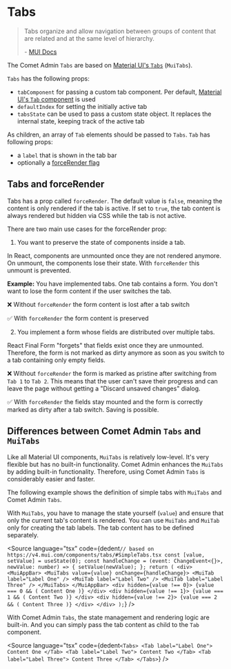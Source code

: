 

<Meta of={TabsStories} />

# Tabs

> Tabs organize and allow navigation between groups of content that are related and at the same level of hierarchy.
>
> \- [MUI Docs](https://mui.com/material-ui/react-tabs/)

The Comet Admin `Tabs` are based on [Material UI's `Tabs`](https://mui.com/material-ui/react-tabs/) (`MuiTabs`).

`Tabs` has the following props:

- `tabComponent` for passing a custom tab component.
  Per default, [Material UI's `Tab` component](https://v4.mui.com/api/tab/) is used
- `defaultIndex` for setting the initially active tab
- `tabsState` can be used to pass a custom state object.
  It replaces the internal state, keeping track of the active tab

As children, an array of `Tab` elements should be passed to `Tabs`.
`Tab` has following props:

- a `label` that is shown in the tab bar
- optionally a [forceRender flag](#tabs-and-forcerender)

<Canvas of={TabsStories.Basic} />

## Tabs and forceRender

Tabs has a prop called `forceRender`.
The default value is `false`, meaning the content is only rendered if the tab is active.
If set to `true`, the tab content is always rendered but hidden via CSS while the tab is not active.

There are two main use cases for the forceRender prop:

1. You want to preserve the state of components inside a tab.

In React, components are unmounted once they are not rendered anymore.
On unmount, the components lose their state.
With `forceRender` this unmount is prevented.

**Example:** You have implemented tabs.
One tab contains a form.
You don't want to lose the form content if the user switches the tab.

❌ Without `forceRender` the form content is lost after a tab switch

<Canvas of={TabsStories.FormInTabsWithoutForceRender} />

✅ With `forceRender` the form content is preserved

<Canvas of={TabsStories.FormInTabsWithForceRender} />

2. You implement a form whose fields are distributed over multiple tabs.

React Final Form "forgets" that fields exist once they are unmounted.
Therefore, the form is not marked as dirty anymore as soon as you switch to a tab containing only empty fields.

❌ Without `forceRender` the form is marked as pristine after switching from `Tab 1` to `Tab 2`.
This means that the user can't save their progress and can leave the page without getting a "Discard unsaved changes" dialog.

<Canvas of={TabsStories.TabsInFormWithoutForceRender} />

✅ With `forceRender` the fields stay mounted and the form is correctly marked as dirty after a tab switch.
Saving is possible.

<Canvas of={TabsStories.TabsInFormWithForceRender} />

## Differences between Comet Admin `Tabs` and `MuiTabs`

Like all Material UI components, `MuiTabs` is relatively low-level.
It's very flexible but has no built-in functionality.
Comet Admin enhances the `MuiTabs` by adding built-in functionality.
Therefore, using Comet Admin `Tabs` is considerably easier and faster.

The following example shows the definition of simple tabs with `MuiTabs` and Comet Admin `Tabs`.

With `MuiTabs`, you have to manage the state yourself (`value`) and ensure that only the current tab's content is rendered.
You can use `MuiTabs` and `MuiTab` only for creating the tab labels.
The tab content has to be defined separately.

<Source
    language="tsx"
    code={dedent`
        // based on https://v4.mui.com/components/tabs/#SimpleTabs.tsx
        const [value, setValue] = useState(0);
        const handleChange = (event: ChangeEvent<{}>, newValue: number) => {
            setValue(newValue);
        };
        return (
            <div>
                <MuiAppBar>
                    <MuiTabs value={value} onChange={handleChange}>
                        <MuiTab label="Label One" />
                        <MuiTab label="Label Two" />
                        <MuiTab label="Label Three" />
                    </MuiTabs>
                </MuiAppBar>
                <div hidden={value !== 0}>
                    {value === 0 && (
                        Content One
                    )}
                </div>
                <div hidden={value !== 1}>
                    {value === 1 && (
                        Content Two
                    )}
                </div>
                <div hidden={value !== 2}>
                    {value === 2 && (
                        Content Three
                    )}
                </div>
            </div>
        );
`}
/>

With Comet Admin `Tabs`, the state management and rendering logic are built-in.
And you can simply pass the tab content as child to the `Tab` component.

<Source
    language="tsx"
    code={dedent`
        <Tabs>
            <Tab label="Label One">
                Content One
            </Tab>
            <Tab label="Label Two">
                Content Two
            </Tab>
            <Tab label="Label Three">
                Content Three
            </Tab>
        </Tabs>
`}
/>
